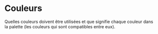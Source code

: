 # Couleurs

Quelles couleurs doivent être utilisées et que signifie chaque couleur dans la palette (les couleurs qui sont compatibles entre eux). 
